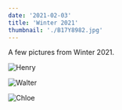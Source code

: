 ```yaml
---
date: '2021-02-03'
title: 'Winter 2021'
thumbnail: './B17Y8982.jpg'
---
```


A few pictures from Winter 2021.

![Henry](B17Y8998.jpg)

![Walter](B17Y8982.jpg)

![Chloe](B17Y8808.jpg)
